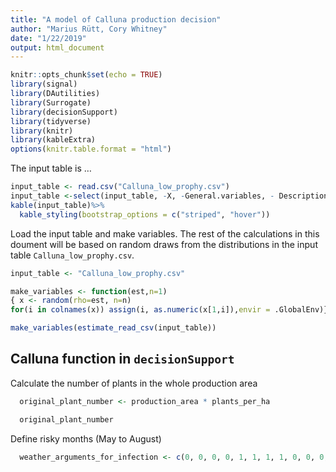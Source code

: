 ```yaml
---
title: "A model of Calluna production decision"
author: "Marius Rütt, Cory Whitney"
date: "1/22/2019"
output: html_document
---
```


```r
knitr::opts_chunk$set(echo = TRUE)
library(signal)
library(DAutilities)
library(Surrogate)
library(decisionSupport)
library(tidyverse)
library(knitr)
library(kableExtra)
options(knitr.table.format = "html")
```

The input table is ...
```r
input_table <- read.csv("Calluna_low_prophy.csv")
input_table <-select(input_table, -X, -General.variables, - Description, - median)
kable(input_table)%>%
  kable_styling(bootstrap_options = c("striped", "hover")) 
```  

Load the input table and make variables. The rest of the calculations in this doument will be based on random draws from the distributions in the input table `Calluna_low_prophy.csv`.
```r
input_table <- "Calluna_low_prophy.csv"

make_variables <- function(est,n=1)
{ x <- random(rho=est, n=n)
for(i in colnames(x)) assign(i, as.numeric(x[1,i]),envir = .GlobalEnv)}

make_variables(estimate_read_csv(input_table))

```

## Calluna function in `decisionSupport`

Calculate the number of plants in the whole production area
```r
  original_plant_number <- production_area * plants_per_ha

  original_plant_number
```
Define risky months (May to August) 
```r
  weather_arguments_for_infection <- c(0, 0, 0, 0, 1, 1, 1, 1, 0, 0, 0, 0)
```
